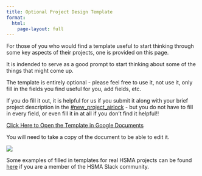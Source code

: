 ```yaml
---
title: Optional Project Design Template
format:
  html:
    page-layout: full
---
```


For those of you who would find a template useful to start thinking through some key aspects of their projects, one is provided on this page.

It is indended to serve as a good prompt to start thinking about some of the things that might come up.

:::{.callout-important}
The template is entirely optional - please feel free to use it, not use it, only fill in the fields you find useful for you, add fields, etc.

If you do fill it out, it is helpful for us if you submit it along with your brief project description in the [#new_project_airlock](https://hsma-workspace.slack.com/archives/C074HBCAGGM) - but you do not have to fill in every field, or even fill it in at all if you don't find it helpful!!
:::

[Click Here to Open the Template in Google Documents](https://docs.google.com/document/d/1BuiFnpwr7PvaBDqJwvpuJpYgpxBczVkByJkPPrKd7f8/edit?usp=sharing)

:::{.callout-tip}
You will need to take a copy of the document to be able to edit it.

![](assets/2024-10-09-12-23-08.png)
:::

:::{.callout-tip}

Some examples of filled in templates for real HSMA projects can be found [here](https://hsma-workspace.slack.com/archives/C078UQMP2QH/p1727684798692199) if you are a member of the HSMA Slack community.

:::
